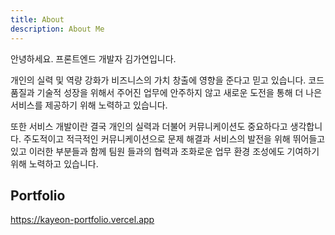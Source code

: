 ```yaml
---
title: About
description: About Me
---
```

안녕하세요. 프론트엔드 개발자 김가연입니다.

개인의 실력 및 역량 강화가 비즈니스의 가치 창출에 영향을 준다고 믿고 있습니다.
코드 품질과 기술적 성장을 위해서 주어진 업무에 안주하지 않고 새로운 도전을 통해 더 나은 서비스를 제공하기 위해 노력하고 있습니다.

또한 서비스 개발이란 결국 개인의 실력과 더불어 커뮤니케이션도 중요하다고 생각합니다.
주도적이고 적극적인 커뮤니케이션으로 문제 해결과 서비스의 발전을 위해 뛰어들고 있고 이러한 부분들과 함께 팀원 들과의 협력과 조화로운 업무 환경 조성에도 기여하기 위해 노력하고 있습니다.

## Portfolio

<a href="https://kayeon-portfolio.vercel.app" target="_blank" rel="noopener noreferrer"> https://kayeon-portfolio.vercel.app </a>
